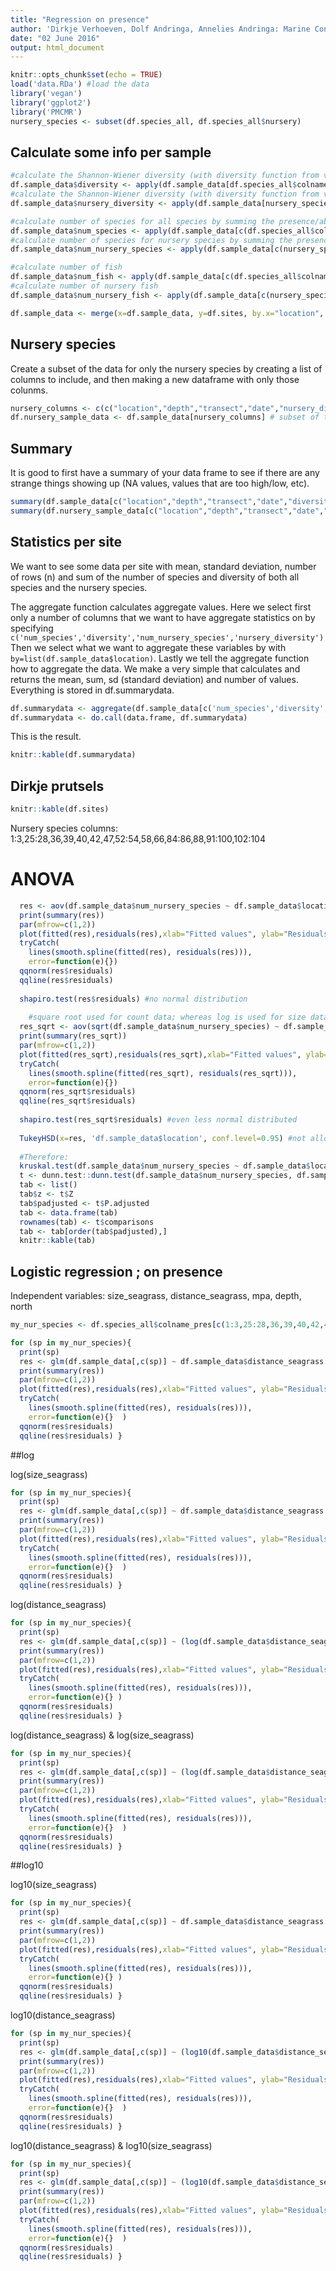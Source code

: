 ```yaml
---
title: "Regression on presence"
author: 'Dirkje Verhoeven, Dolf Andringa, Annelies Andringa: Marine Conservation Philippines'
date: "02 June 2016"
output: html_document
---
```


```r
knitr::opts_chunk$set(echo = TRUE)
load('data.RDa') #load the data
library('vegan')
library('ggplot2')
library('PMCMR')
nursery_species <- subset(df.species_all, df.species_all$nursery) 
```

## Calculate some info per sample

```r
#calculate the Shannon-Wiener diversity (with diversity function from vegan package) for all species
df.sample_data$diversity <- apply(df.sample_data[df.species_all$colname], MARGIN=1, diversity)
#calculate the Shannon-Wiener diversity (with diversity function from vegan package) for nursery species
df.sample_data$nursery_diversity <- apply(df.sample_data[nursery_species$colname], MARGIN=1, diversity)

#calculate number of species for all species by summing the presence/absence columns for those species
df.sample_data$num_species <- apply(df.sample_data[c(df.species_all$colname_pres)],MARGIN=1,sum)
#calculate number of species for nursery species by summing the presence/absence columns for those species
df.sample_data$num_nursery_species <- apply(df.sample_data[c(nursery_species$colname_pres)],MARGIN=1,sum)

#calculate number of fish
df.sample_data$num_fish <- apply(df.sample_data[c(df.species_all$colname)],MARGIN=1,sum)
#calculate number of nursery fish
df.sample_data$num_nursery_fish <- apply(df.sample_data[c(nursery_species$colname)],MARGIN=1,sum)

df.sample_data <- merge(x=df.sample_data, y=df.sites, by.x="location", by.y="name", all.x=TRUE)
```

## Nursery species
Create a subset of the data for only the nursery species by creating a list of columns to include, and then making a new dataframe with only those colunms.

```r
nursery_columns <- c(c("location","depth","transect","date","nursery_diversity","num_nursery_species","num_nursery_fish"),nursery_species$colname, nursery_species$colname_pres) #columns for nursery species analysis
df.nursery_sample_data <- df.sample_data[nursery_columns] # subset of the data with only the nursery species
```

## Summary

It is good to first have a summary of your data frame to see if there are any strange things showing up (NA values, values that are too high/low, etc).

```r
summary(df.sample_data[c("location","depth","transect","date","diversity","num_species","num_fish")])
summary(df.nursery_sample_data[c("location","depth","transect","date","nursery_diversity","num_nursery_species","num_nursery_fish")])
```
## Statistics per site
We want to see some data per site with mean, standard deviation, number of rows (n) and sum of the number of species and diversity of both all species and the nursery species.

The aggregate function calculates aggregate values. Here we select first only a number of columns that we want to have aggregate statistics on by specifying ```c('num_species','diversity','num_nursery_species','nursery_diversity')```
Then we select what we want to aggregate these variables by with ```by=list(df.sample_data$location)```.
Lastly we tell the aggregate function how to aggregate the data. We make a very simple that calculates and returns the mean, sum, sd (standard deviation) and number of values.
Everything is stored in df.summarydata.
```r
df.summarydata <- aggregate(df.sample_data[c('num_species','diversity','num_nursery_species','nursery_diversity')], by=list(df.sample_data$location), FUN=function(x) c(mean=mean(x), sum=sum(x),sd=sd(x),n=length(x)))
df.summarydata <- do.call(data.frame, df.summarydata)
```
This is the result.
```r
knitr::kable(df.summarydata)
```

## Dirkje prutsels

```r
knitr::kable(df.sites)
```

Nursery species columns: 1:3,25:28,36,39,40,42,47,52:54,58,66,84:86,88,91:100,102:104

# ANOVA

```r
  res <- aov(df.sample_data$num_nursery_species ~ df.sample_data$location)
  print(summary(res))
  par(mfrow=c(1,2)) 
  plot(fitted(res),residuals(res),xlab="Fitted values", ylab="Residuals", abline(h=0, lty=2))
  tryCatch( 
    lines(smooth.spline(fitted(res), residuals(res))), 
    error=function(e){})
  qqnorm(res$residuals)
  qqline(res$residuals)
  
  shapiro.test(res$residuals) #no normal distribution
  
    #square root used for count data; whereas log is used for size data
  res_sqrt <- aov(sqrt(df.sample_data$num_nursery_species) ~ df.sample_data$location)
  print(summary(res_sqrt))
  par(mfrow=c(1,2)) 
  plot(fitted(res_sqrt),residuals(res_sqrt),xlab="Fitted values", ylab="Residuals", abline(h=0, lty=2))
  tryCatch( 
    lines(smooth.spline(fitted(res_sqrt), residuals(res_sqrt))), 
    error=function(e){})
  qqnorm(res_sqrt$residuals)
  qqline(res_sqrt$residuals)
  
  shapiro.test(res_sqrt$residuals) #even less normal distributed
  
  TukeyHSD(x=res, 'df.sample_data$location', conf.level=0.95) #not allowed to use, since data is not normal distributed
  
  #Therefore:
  kruskal.test(df.sample_data$num_nursery_species ~ df.sample_data$location) #nonidentical populations
  t <- dunn.test::dunn.test(df.sample_data$num_nursery_species, df.sample_data$location,method="bonferroni")
  tab <- list()
  tab$z <- t$Z
  tab$padjusted <- t$P.adjusted
  tab <- data.frame(tab)
  rownames(tab) <- t$comparisons
  tab <- tab[order(tab$padjusted),]
  knitr::kable(tab)
```

## Logistic regression ; on presence

Independent variables: size_seagrass, distance_seagrass, mpa, depth, north

```r
my_nur_species <- df.species_all$colname_pres[c(1:3,25:28,36,39,40,42,47,52:54,58,66,84:86,88,91:100,102:104)]

for (sp in my_nur_species){
  print(sp)
  res <- glm(df.sample_data[,c(sp)] ~ df.sample_data$distance_seagrass * df.sample_data$size_seagrass * df.sample_data$mpa * df.sample_data$depth * df.sample_data$north, family="binomial")
  print(summary(res))  
  par(mfrow=c(1,2)) 
  plot(fitted(res),residuals(res),xlab="Fitted values", ylab="Residuals", abline(h=0, lty=2))
  tryCatch( 
    lines(smooth.spline(fitted(res), residuals(res))), 
    error=function(e){}  )
  qqnorm(res$residuals)
  qqline(res$residuals) }
```

##log

log(size_seagrass)

```r
for (sp in my_nur_species){
  print(sp)
  res <- glm(df.sample_data[,c(sp)] ~ df.sample_data$distance_seagrass * (log(df.sample_data$size_seagrass)) * df.sample_data$mpa * df.sample_data$depth * df.sample_data$north, family="binomial")
  print(summary(res))  
  par(mfrow=c(1,2)) 
  plot(fitted(res),residuals(res),xlab="Fitted values", ylab="Residuals", abline(h=0, lty=2))
  tryCatch( 
    lines(smooth.spline(fitted(res), residuals(res))), 
    error=function(e){}  )
  qqnorm(res$residuals)
  qqline(res$residuals) }
```

log(distance_seagrass)

```r
for (sp in my_nur_species){
  print(sp)
  res <- glm(df.sample_data[,c(sp)] ~ (log(df.sample_data$distance_seagrass)) * df.sample_data$size_seagrass * df.sample_data$mpa * df.sample_data$depth * df.sample_data$north, family="binomial")
  print(summary(res))  
  par(mfrow=c(1,2)) 
  plot(fitted(res),residuals(res),xlab="Fitted values", ylab="Residuals", abline(h=0, lty=2))
  tryCatch( 
    lines(smooth.spline(fitted(res), residuals(res))), 
    error=function(e){} )
  qqnorm(res$residuals)
  qqline(res$residuals) }
```

log(distance_seagrass) & log(size_seagrass)

```r
for (sp in my_nur_species){
  print(sp)
  res <- glm(df.sample_data[,c(sp)] ~ (log(df.sample_data$distance_seagrass)) * (log(df.sample_data$size_seagrass)) * df.sample_data$mpa * df.sample_data$depth * df.sample_data$north, family="binomial")
  print(summary(res))  
  par(mfrow=c(1,2)) 
  plot(fitted(res),residuals(res),xlab="Fitted values", ylab="Residuals", abline(h=0, lty=2))
  tryCatch( 
    lines(smooth.spline(fitted(res), residuals(res))), 
    error=function(e){}  )
  qqnorm(res$residuals)
  qqline(res$residuals) }
```

##log10

log10(size_seagrass)

```r
for (sp in my_nur_species){
  print(sp)
  res <- glm(df.sample_data[,c(sp)] ~ df.sample_data$distance_seagrass * (log10(df.sample_data$size_seagrass)) * df.sample_data$mpa * df.sample_data$depth * df.sample_data$north, family="binomial")
  print(summary(res))  
  par(mfrow=c(1,2)) 
  plot(fitted(res),residuals(res),xlab="Fitted values", ylab="Residuals", abline(h=0, lty=2))
  tryCatch( 
    lines(smooth.spline(fitted(res), residuals(res))), 
    error=function(e){} )
  qqnorm(res$residuals)
  qqline(res$residuals) }
```

log10(distance_seagrass)

```r
for (sp in my_nur_species){
  print(sp)
  res <- glm(df.sample_data[,c(sp)] ~ (log10(df.sample_data$distance_seagrass)) * df.sample_data$size_seagrass * df.sample_data$mpa * df.sample_data$depth * df.sample_data$north, family="binomial")
  print(summary(res))  
  par(mfrow=c(1,2)) 
  plot(fitted(res),residuals(res),xlab="Fitted values", ylab="Residuals", abline(h=0, lty=2))
  tryCatch( 
    lines(smooth.spline(fitted(res), residuals(res))), 
    error=function(e){}  )
  qqnorm(res$residuals)
  qqline(res$residuals) }
```

log10(distance_seagrass) & log10(size_seagrass)

```r
for (sp in my_nur_species){
  print(sp)
  res <- glm(df.sample_data[,c(sp)] ~ (log10(df.sample_data$distance_seagrass)) * (log10(df.sample_data$size_seagrass)) * df.sample_data$mpa * df.sample_data$depth * df.sample_data$north, family="binomial")
  print(summary(res))  
  par(mfrow=c(1,2)) 
  plot(fitted(res),residuals(res),xlab="Fitted values", ylab="Residuals", abline(h=0, lty=2))
  tryCatch( 
    lines(smooth.spline(fitted(res), residuals(res))), 
    error=function(e){}  )
  qqnorm(res$residuals)
  qqline(res$residuals) }
```

